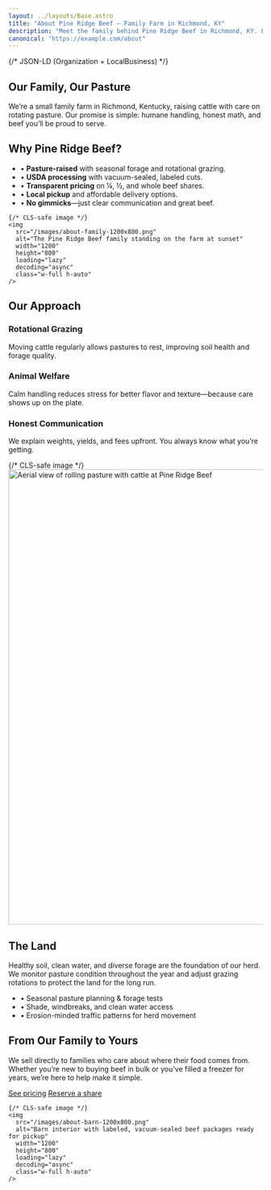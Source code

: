 ```yaml
---
layout: ../layouts/Base.astro
title: "About Pine Ridge Beef — Family Farm in Richmond, KY"
description: "Meet the family behind Pine Ridge Beef in Richmond, KY. Pasture-raised cattle, humane handling, USDA processing, and transparent pricing for quarter, half, and whole beef shares."
canonical: "https://example.com/about"
---
```


{/* JSON-LD (Organization + LocalBusiness) */}
<script type="application/ld+json">
{JSON.stringify({
  "@context": "https://schema.org",
  "@type": ["Organization","LocalBusiness"],
  "name": "Pine Ridge Beef",
  "url": "https://example.com",
  "email": "hello@pineridgebeef.com",
  "telephone": "(859) 555-0123",
  "address": {
    "@type": "PostalAddress",
    "streetAddress": "123 Farm Lane",
    "addressLocality": "Richmond",
    "addressRegion": "KY",
    "postalCode": "40475",
    "addressCountry": "US"
  },
  "logo": "https://example.com/images/logo-600x200.svg",
  "image": [
    "https://example.com/images/about-family-1200x800.png",
    "https://example.com/images/about-pasture-1600x900.png"
  ],
  "sameAs": []
})}
</script>

<section class="section">
  <div class="mx-auto max-w-[1200px] px-4 md:px-6">
    <h1 class="text-3xl md:text-5xl font-semibold">Our Family, Our Pasture</h1>
    <p class="mt-4 text-lg max-w-2xl text-black/80">
      We’re a small family farm in Richmond, Kentucky, raising cattle with care on rotating pasture.
      Our promise is simple: humane handling, honest math, and beef you’ll be proud to serve.
    </p>
  </div>
</section>

<section class="section">
  <div class="mx-auto max-w-[1200px] px-4 md:px-6 grid gap-6 md:grid-cols-[1.1fr,0.9fr] items-center rounded-2xl bg-white border border-black/5 shadow-sm overflow-hidden">
    <div class="p-6 md:p-8">
      <h2 class="text-2xl md:text-3xl font-semibold">Why Pine Ridge Beef?</h2>
      <ul class="mt-4 space-y-2 text-black/80">
        <li>• <strong>Pasture-raised</strong> with seasonal forage and rotational grazing.</li>
        <li>• <strong>USDA processing</strong> with vacuum-sealed, labeled cuts.</li>
        <li>• <strong>Transparent pricing</strong> on ¼, ½, and whole beef shares.</li>
        <li>• <strong>Local pickup</strong> and affordable delivery options.</li>
        <li>• <strong>No gimmicks</strong>—just clear communication and great beef.</li>
      </ul>
    </div>

    {/* CLS-safe image */}
    <img
      src="/images/about-family-1200x800.png"
      alt="The Pine Ridge Beef family standing on the farm at sunset"
      width="1200"
      height="800"
      loading="lazy"
      decoding="async"
      class="w-full h-auto"
    />
  </div>
</section>

<section class="section bg-[#F3EBDD]">
  <div class="mx-auto max-w-[1200px] px-4 md:px-6">
    <h2 class="text-2xl md:text-3xl font-semibold">Our Approach</h2>
    <div class="mt-6 grid grid-cols-1 md:grid-cols-3 gap-6">
      <article class="rounded-2xl bg-white p-6 border border-black/10 shadow-sm">
        <h3 class="font-semibold">Rotational Grazing</h3>
        <p class="mt-2 text-sm text-black/70">
          Moving cattle regularly allows pastures to rest, improving soil health and forage quality.
        </p>
      </article>
      <article class="rounded-2xl bg-white p-6 border border-black/10 shadow-sm">
        <h3 class="font-semibold">Animal Welfare</h3>
        <p class="mt-2 text-sm text-black/70">
          Calm handling reduces stress for better flavor and texture—because care shows up on the plate.
        </p>
      </article>
      <article class="rounded-2xl bg-white p-6 border border-black/10 shadow-sm">
        <h3 class="font-semibold">Honest Communication</h3>
        <p class="mt-2 text-sm text-black/70">
          We explain weights, yields, and fees upfront. You always know what you’re getting.
        </p>
      </article>
    </div>
  </div>
</section>

<section class="section">
  <div class="mx-auto max-w-[1200px] px-4 md:px-6 grid gap-6 md:grid-cols-2 items-start">
    {/* CLS-safe image */}
    <img
      src="/images/about-pasture-1600x900.png"
      alt="Aerial view of rolling pasture with cattle at Pine Ridge Beef"
      width="1600"
      height="900"
      loading="lazy"
      decoding="async"
      class="w-full h-auto rounded-2xl border border-black/5 shadow-sm"
    />
    <div class="p-0 md:p-2">
      <h2 class="text-2xl md:text-3xl font-semibold">The Land</h2>
      <p class="mt-3 text-black/80">
        Healthy soil, clean water, and diverse forage are the foundation of our herd. We monitor pasture
        condition throughout the year and adjust grazing rotations to protect the land for the long run.
      </p>
      <ul class="mt-4 space-y-2 text-black/80 text-sm">
        <li>• Seasonal pasture planning &amp; forage tests</li>
        <li>• Shade, windbreaks, and clean water access</li>
        <li>• Erosion-minded traffic patterns for herd movement</li>
      </ul>
    </div>
  </div>
</section>

<section class="section bg-[#F7FAF8] border-t border-black/5">
  <div class="mx-auto max-w-[1200px] px-4 md:px-6 grid gap-6 md:grid-cols-[0.9fr,1.1fr] items-center rounded-2xl bg-white border border-black/5 shadow-sm overflow-hidden">
    <div class="p-6 md:p-8">
      <h2 class="text-2xl md:text-3xl font-semibold">From Our Family to Yours</h2>
      <p class="mt-3 text-black/80">
        We sell directly to families who care about where their food comes from. Whether you’re new to buying beef in bulk
        or you’ve filled a freezer for years, we’re here to help make it simple.
      </p>
      <div class="mt-5 flex gap-3">
        <a href="/beef-shares" class="text-[#2F5D46] underline underline-offset-4">See pricing</a>
        <a href="/reserve" class="inline-flex items-center rounded-2xl bg-[#2F5D46] text-white px-4 py-2 hover:opacity-90">Reserve a share</a>
      </div>
    </div>

    {/* CLS-safe image */}
    <img
      src="/images/about-barn-1200x800.png"
      alt="Barn interior with labeled, vacuum-sealed beef packages ready for pickup"
      width="1200"
      height="800"
      loading="lazy"
      decoding="async"
      class="w-full h-auto"
    />
  </div>
</section>
